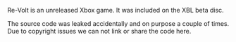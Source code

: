 {{Game}}
Re-Volt is an unreleased Xbox game. It was included on the XBL beta disc{{citation needed}}.

The source code was leaked accidentally and on purpose a couple of times.
Due to copyright issues we can not link or share the code here.